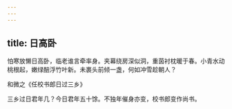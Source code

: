 ```yaml
---
---
---
```

title: 日高卧
---



怕寒放懒日高卧，临老谁言牵率身。夹幕绕房深似洞，重茵衬枕暖于春。小青水动桃根起，嫩绿醅浮竹叶新。未裹头前倾一盏，何如冲雪趁朝人？

和微之《任校书郎日过三乡》

三乡过日君年几？今日君年五十馀。不独年催身亦变，校书郎变作尚书。